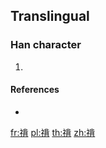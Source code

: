 {{character info/new}}
==Translingual==

===Han character===
{{Han char|rn=113|rad=示|as=09|sn=14|four=|canj=IFLPB}}

# {{defn|Han|sort=示09}}

====References====
* {{Han ref|kx=0845.161|hdz=42404.041|uh=7999|ud=31129}}

[[fr:禙]]
[[pl:禙]]
[[th:禙]]
[[zh:禙]]
